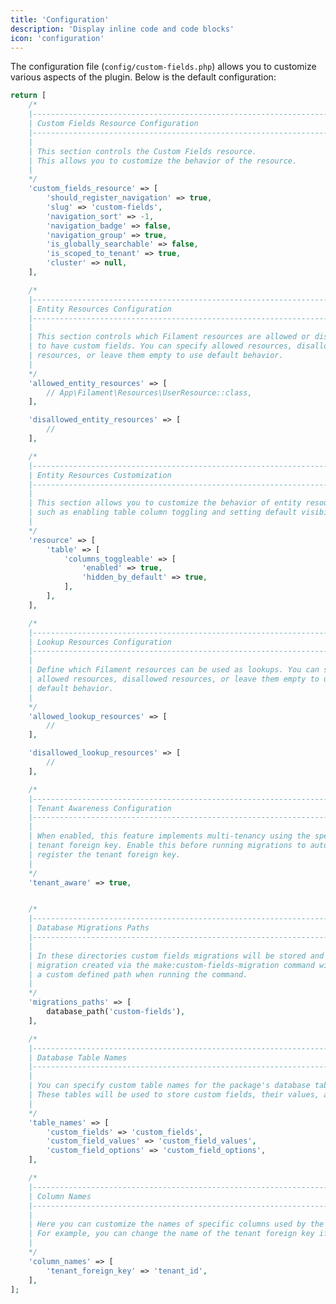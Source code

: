 ```yaml
---
title: 'Configuration'
description: 'Display inline code and code blocks'
icon: 'configuration'
---
```


The configuration file (`config/custom-fields.php`) allows you to customize various aspects of the plugin. Below is the
default configuration:

```php
return [
    /*
    |--------------------------------------------------------------------------
    | Custom Fields Resource Configuration
    |--------------------------------------------------------------------------
    |
    | This section controls the Custom Fields resource.
    | This allows you to customize the behavior of the resource.
    |
    */
    'custom_fields_resource' => [
        'should_register_navigation' => true,
        'slug' => 'custom-fields',
        'navigation_sort' => -1,
        'navigation_badge' => false,
        'navigation_group' => true,
        'is_globally_searchable' => false,
        'is_scoped_to_tenant' => true,
        'cluster' => null,
    ],

    /*
    |--------------------------------------------------------------------------
    | Entity Resources Configuration
    |--------------------------------------------------------------------------
    |
    | This section controls which Filament resources are allowed or disallowed
    | to have custom fields. You can specify allowed resources, disallowed
    | resources, or leave them empty to use default behavior.
    |
    */
    'allowed_entity_resources' => [
        // App\Filament\Resources\UserResource::class,
    ],

    'disallowed_entity_resources' => [
        //
    ],

    /*
    |--------------------------------------------------------------------------
    | Entity Resources Customization
    |--------------------------------------------------------------------------
    |
    | This section allows you to customize the behavior of entity resources,
    | such as enabling table column toggling and setting default visibility.
    |
    */
    'resource' => [
        'table' => [
            'columns_toggleable' => [
                'enabled' => true,
                'hidden_by_default' => true,
            ],
        ],
    ],

    /*
    |--------------------------------------------------------------------------
    | Lookup Resources Configuration
    |--------------------------------------------------------------------------
    |
    | Define which Filament resources can be used as lookups. You can specify
    | allowed resources, disallowed resources, or leave them empty to use
    | default behavior.
    |
    */
    'allowed_lookup_resources' => [
        //
    ],

    'disallowed_lookup_resources' => [
        //
    ],

    /*
    |--------------------------------------------------------------------------
    | Tenant Awareness Configuration
    |--------------------------------------------------------------------------
    |
    | When enabled, this feature implements multi-tenancy using the specified
    | tenant foreign key. Enable this before running migrations to automatically
    | register the tenant foreign key.
    |
    */
    'tenant_aware' => true,


    /*
    |--------------------------------------------------------------------------
    | Database Migrations Paths
    |--------------------------------------------------------------------------
    |
    | In these directories custom fields migrations will be stored and ran when migrating. A custom fields
    | migration created via the make:custom-fields-migration command will be stored in the first path or
    | a custom defined path when running the command.
    |
    */
    'migrations_paths' => [
        database_path('custom-fields'),
    ],

    /*
    |--------------------------------------------------------------------------
    | Database Table Names
    |--------------------------------------------------------------------------
    |
    | You can specify custom table names for the package's database tables here.
    | These tables will be used to store custom fields, their values, and options.
    |
    */
    'table_names' => [
        'custom_fields' => 'custom_fields',
        'custom_field_values' => 'custom_field_values',
        'custom_field_options' => 'custom_field_options',
    ],

    /*
    |--------------------------------------------------------------------------
    | Column Names
    |--------------------------------------------------------------------------
    |
    | Here you can customize the names of specific columns used by the package.
    | For example, you can change the name of the tenant foreign key if needed.
    |
    */
    'column_names' => [
        'tenant_foreign_key' => 'tenant_id',
    ],
];
```